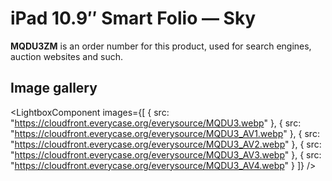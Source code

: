 
# iPad 10.9″ Smart Folio — Sky

<Callout type='info' emoji='👉🏻'>**MQDU3ZM** is an order number for this product, used for search engines, auction websites and such.</Callout>

## Image gallery

<LightboxComponent
    images={[
      {
        src: "https://cloudfront.everycase.org/everysource/MQDU3.webp"
      },
      {
        src: "https://cloudfront.everycase.org/everysource/MQDU3_AV1.webp"
      },
      {
        src: "https://cloudfront.everycase.org/everysource/MQDU3_AV2.webp"
      },
      {
        src: "https://cloudfront.everycase.org/everysource/MQDU3_AV3.webp"
      },
      {
        src: "https://cloudfront.everycase.org/everysource/MQDU3_AV4.webp"
      }
    ]}
  />
